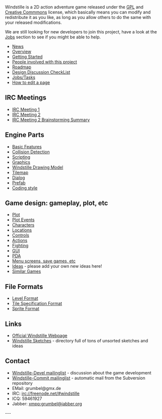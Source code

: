 Windstille is a 2D action adventure game released under the
[[http://www.gnu.org/licenses/licenses.html#GPL|GPL]] and
[[http://creativecommons.org/licenses/by-sa/3.0/|Creative Commmons]]
license, which basically means you can modify and redistribute it as
you like, as long as you allow others to do the same with your
released modifications.

We are still looking for new developers to join this project, have a
look at the [[Jobs]] section to see if you might be able to help.

* [[News]]
* [[Overview]]
* [[Getting Started]]
* [[People|People involved with this project]]
* [[Roadmap]]
* [[Design Discussion CheckList]]
* [[Jobs|Jobs/Tasks]]
* [[http://en.wikipedia.org/wiki/Wikipedia:How_to_edit_a_page|How to edit a page]]

== IRC Meetings ==

* [[IRC Meeting 1]]
* [[IRC Meeting 2]]
* [[IRC Meeting 2 Brainstorming Summary]]

== Engine Parts ==

* [[Basic Features]]
* [[Collision Detection]]
* [[Scripting]]
* [[Graphics]]
* [[Windstille Drawing Model]]
* [[Tilemap]]
* [[Dialog]]
* [[Prefab]]
* [[Coding style]]

== Game design: gameplay, plot, etc ==

* [[Plot]]
* [[Plot Events]]
* [[Characters]]
* [[Locations]]
* [[Controls]]
* [[Actions]]
* [[Fighting]]
* [[GUI]]
* [[PDA]]
* [[Menu screens, save games, etc]]
* [[Ideas]] - please add your own new ideas here!
* [[Similar Games]]

== File Formats ==
* [[Level Format]]
* [[Tile Specification Format]]
* [[Sprite Format]]

== Links ==

* [[http://windstille.berlios.de|Official Windstille Webpage]]
* [[http://pingus.seul.org/~grumbel/tmp/windstille-files/|Windstille Sketches]] - directory full of tons of unsorted sketches and ideas

== Contact ==

* [[https://lists.berlios.de/mailman/listinfo/windstille-devel|Windstille-Devel mailinglist]] - discussion about the game development
* [[https://lists.berlios.de/mailman/listinfo/windstille-commit|Windstille-Commit mailinglist]] - automatic mail from the Subversion repository
* EMail: grumbel@gmx.de
* IRC: irc://freenode.net/#windstille
* ICQ: 59461927
* Jabber: xmpp:grumbel@jabber.org

---